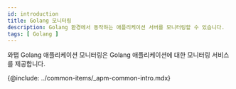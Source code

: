 ```yaml
---
id: introduction
title: Golang 모니터링
description: Golang 환경에서 동작하는 애플리케이션 서버를 모니터링할 수 있습니다.
tags: [ Golang ]
---
```


와탭 Golang 애플리케이션 모니터링은 Golang 애플리케이션에 대한 모니터링 서비스를 제공합니다.

{@include: ../common-items/_apm-common-intro.mdx} 